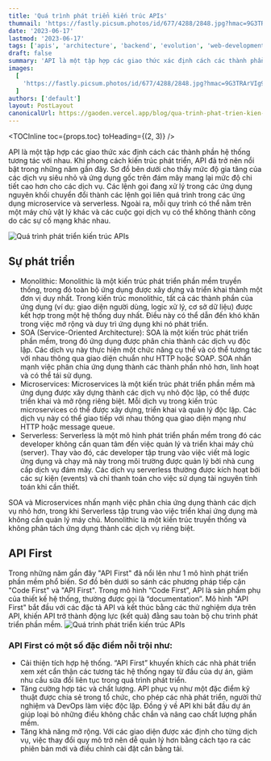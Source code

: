```yaml
---
title: 'Quá trình phát triển kiến trúc APIs'
thumnail: 'https://fastly.picsum.photos/id/677/4288/2848.jpg?hmac=9G3TRArVIg964T44P-E2MTu5_9Fz2juxO9meRramm_'
date: '2023-06-17'
lastmod: '2023-06-17'
tags: ['apis', 'architecture', 'backend', 'evolution', 'web-development']
draft: false
summary: 'API là một tập hợp các giao thức xác định cách các thành phần hệ thống tương tác với nhau. Khi phong cách kiến ​​trúc phát triển, API đã trở nên nổi bật trong những năm gần đây'
images:
  [
    'https://fastly.picsum.photos/id/677/4288/2848.jpg?hmac=9G3TRArVIg964T44P-E2MTu5_9Fz2juxO9meRramm_4',
  ]
authors: ['default']
layout: PostLayout
canonicalUrl: https://gaoden.vercel.app/blog/qua-trinh-phat-trien-kien-truc-api
---
```


<TOCInline toc={props.toc} toHeading={(2, 3)} />

API là một tập hợp các giao thức xác định cách các thành phần hệ thống tương tác với nhau. Khi phong cách kiến ​​trúc phát triển, API đã trở nên nổi bật trong những năm gần đây.
Sơ đồ bên dưới cho thấy mức độ gia tăng của các dịch vụ siêu nhỏ và ứng dụng gốc trên đám mây mang lại mức độ chi tiết cao hơn cho các dịch vụ.
Các lệnh gọi đang xử lý trong các ứng dụng nguyên khối chuyển đổi thành các lệnh gọi liên quá trình trong các ứng dụng microservice và serverless.
Ngoài ra, mỗi quy trình có thể nằm trên một máy chủ vật lý khác và các cuộc gọi dịch vụ có thể không thành công do các sự cố mạng khác nhau.

![Quá trình phát triển kiến trúc APIs](https://hksbjaideaoctdqnkzug.supabase.co/storage/v1/object/public/affiliate/cource/Screen%20Shot%202023-06-17%20at%2010.11.52.png)

## Sự phát triển

- Monolithic: Monolithic là một kiến trúc phát triển phần mềm truyền thống, trong đó toàn bộ ứng dụng được xây dựng và triển khai thành một đơn vị duy nhất. Trong kiến trúc monolithic, tất cả các thành phần của ứng dụng (ví dụ: giao diện người dùng, logic xử lý, cơ sở dữ liệu) được kết hợp trong một hệ thống duy nhất. Điều này có thể dẫn đến khó khăn trong việc mở rộng và duy trì ứng dụng khi nó phát triển.
- SOA (Service-Oriented Architecture): SOA là một kiến trúc phát triển phần mềm, trong đó ứng dụng được phân chia thành các dịch vụ độc lập. Các dịch vụ này thực hiện một chức năng cụ thể và có thể tương tác với nhau thông qua giao diện chuẩn như HTTP hoặc SOAP. SOA nhấn mạnh việc phân chia ứng dụng thành các thành phần nhỏ hơn, linh hoạt và có thể tái sử dụng.
- Microservices: Microservices là một kiến trúc phát triển phần mềm mà ứng dụng được xây dựng thành các dịch vụ nhỏ độc lập, có thể được triển khai và mở rộng riêng biệt. Mỗi dịch vụ trong kiến trúc microservices có thể được xây dựng, triển khai và quản lý độc lập. Các dịch vụ này có thể giao tiếp với nhau thông qua giao diện mạng như HTTP hoặc message queue.
- Serverless: Serverless là một mô hình phát triển phần mềm trong đó các developer không cần quan tâm đến việc quản lý và triển khai máy chủ (server). Thay vào đó, các developer tập trung vào việc viết mã logic ứng dụng và chạy mã này trong môi trường được quản lý bởi nhà cung cấp dịch vụ đám mây. Các dịch vụ serverless thường được kích hoạt bởi các sự kiện (events) và chỉ thanh toán cho việc sử dụng tài nguyên tính toán khi cần thiết.

SOA và Microservices nhấn mạnh việc phân chia ứng dụng thành các dịch vụ nhỏ hơn, trong khi Serverless tập trung vào việc triển khai ứng dụng mà không cần quản lý máy chủ. Monolithic là một kiến trúc truyền thống và không phân tách ứng dụng thành các dịch vụ riêng biệt.

## API First

Trong những năm gần đây "API First" đã nổi lên như 1 mô hình phát triển phần mềm phổ biến.
Sơ đồ bên dưới so sánh các phương pháp tiếp cận "Code First" và "API First". Trong mô hình “Code First”, API là sản phẩm phụ của thiết kế hệ thống, thường được gọi là “documentation”. Mô hình "API First" bắt đầu với các đặc tả API và kết thúc bằng các thử nghiệm dựa trên API, khiến API trở thành động lực (kết quả) đằng sau toàn bộ chu trình phát triển phần mềm.
![Quá trình phát triển kiến trúc APIs](https://hksbjaideaoctdqnkzug.supabase.co/storage/v1/object/public/affiliate/cource/Screen%20Shot%202023-06-17%20at%2010.12.02.png)

### API First có một số đặc điểm nỗi trội như:

- Cải thiện tích hợp hệ thống. “API First” khuyến khích các nhà phát triển xem xét cẩn thận các tương tác hệ thống ngay từ đầu của dự án, giảm nhu cầu sửa đổi liên tục trong quá trình phát triển.
- Tăng cường hợp tác và chất lượng. API phục vụ như một đặc điểm kỹ thuật được chia sẻ trong tổ chức, cho phép các nhà phát triển, người thử nghiệm và DevOps làm việc độc lập. Đồng ý về API khi bắt đầu dự án giúp loại bỏ những điều không chắc chắn và nâng cao chất lượng phần mềm.
- Tăng khả năng mở rộng. Với các giao diện được xác định cho từng dịch vụ, việc thay đổi quy mô trở nên dễ quản lý hơn bằng cách tạo ra các phiên bản mới và điều chỉnh cài đặt cân bằng tải.
